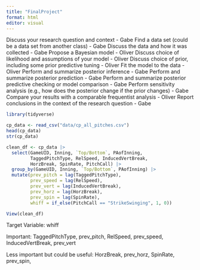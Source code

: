 ```yaml
---
title: "FinalProject"
format: html
editor: visual
---
```



Discuss your research question and context - Gabe
Find a data set (could be a data set from another class) - Gabe
Discuss the data and how it was collected - Gabe
Propose a Bayesian model - Oliver
Discuss choice of likelihood and assumptions of your model - Oliver
Discuss choice of prior, including some prior predictive tuning - Oliver
Fit the model to the data - Oliver
Perform and summarize posterior inference - Gabe
Perform and summarize posterior prediction - Gabe
Perform and summarize posterior predictive checking or model comparison - Gabe
Perform sensitivity analysis (e.g., how does the posterior change if the prior changes) - Gabe
Compare your results with a comparable frequentist analysis - Oliver
Report conclusions in the context of the research question - Gabe


```r
library(tidyverse)
```

```r
cp_data <- read_csv("data/cp_all_pitches.csv")
head(cp_data)
str(cp_data)
```

```r
clean_df <- cp_data |>
  select(GameUID, Inning, `Top/Bottom`, PAofInning, 
         TaggedPitchType, RelSpeed, InducedVertBreak, 
         HorzBreak, SpinRate, PitchCall) |>
  group_by(GameUID, Inning, `Top/Bottom`, PAofInning) |>
  mutate(prev_pitch = lag(TaggedPitchType),
         prev_speed = lag(RelSpeed),
         prev_vert = lag(InducedVertBreak),
         prev_horz = lag(HorzBreak),
         prev_spin = lag(SpinRate),
         whiff = if_else(PitchCall == "StrikeSwinging", 1, 0))
```

```r
View(clean_df)
```

Target Variable: whiff

Important: TaggedPitchType, prev_pitch, RelSpeed, prev_speed, InducedVertBreak, prev_vert

Less important but could be useful: HorzBreak, prev_horz, SpinRate, prev_spin, 
